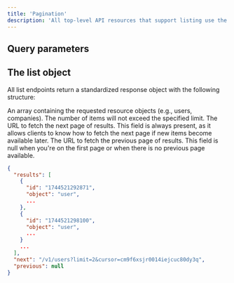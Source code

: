 ```yaml
---
title: 'Pagination'
description: 'All top-level API resources that support listing use the same format for pagination and the same response object.'
---
```



## Query parameters

<PaginationParameters />

## The list object

All list endpoints return a standardized response object with the following structure:

<ResponseField name="results" type="array">
  An array containing the requested resource objects (e.g., users, companies). The number of items will not exceed the specified limit.
</ResponseField>

<ResponseField name="next" type="string | null">
  The URL to fetch the next page of results. This field is always present, as it allows clients to know how to fetch the next page if new items become available later.
</ResponseField>

<ResponseField name="previous" type="string | null">
  The URL to fetch the previous page of results. This field is null when you're on the first page or when there is no previous page available.
</ResponseField>

```json
{
  "results": [
    {
      "id": "1744521292871",
      "object": "user",
      ...
    },
    {
      "id": "1744521298100",
      "object": "user",
      ...
    }
    ...
  ],
  "next": "/v1/users?limit=2&cursor=cm9f6xsjr0014iejcuc80dy3q",
  "previous": null
}
```